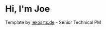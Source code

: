 # Hi, I'm Joe

Template by [lekoarts.de](https://www.lekoarts.de?utm_source=cara&utm_medium=Starter) - Senior Technical PM
